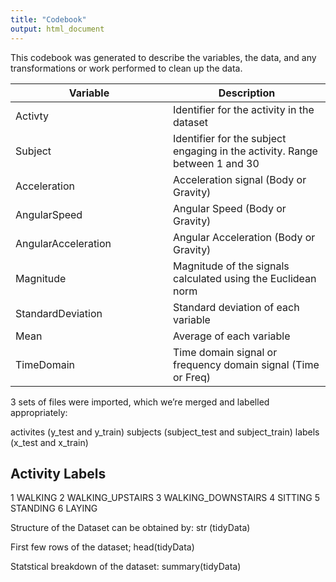 ```yaml
---
title: "Codebook"
output: html_document
---
```


This codebook was generated to describe the variables, the data, and any transformations or work performed to clean up the data.

Variable              | Description
-------------         | -------------
Activty               | Identifier for the activity in the dataset
Subject               | Identifier for the subject engaging in the activity. Range between 1 and 30
Acceleration          | Acceleration signal (Body or Gravity)
AngularSpeed          | Angular Speed (Body or Gravity)
AngularAcceleration   | Angular Acceleration (Body or Gravity)
Magnitude             | Magnitude of the signals calculated using the Euclidean norm
StandardDeviation     | Standard deviation of each variable
Mean                  | Average of each variable 
TimeDomain            | Time domain signal or frequency domain signal (Time or Freq) 

3 sets of files were imported, which we're merged and labelled appropriately:

activites (y_test and y_train)
subjects (subject_test and subject_train)
labels (x_test and x_train)



Activity Labels
---------------

1 WALKING
2 WALKING_UPSTAIRS
3 WALKING_DOWNSTAIRS
4 SITTING
5 STANDING
6 LAYING

Structure of the Dataset can be obtained by: str (tidyData)

First few rows of the dataset; head(tidyData)

Statstical breakdown of the dataset: summary(tidyData)

